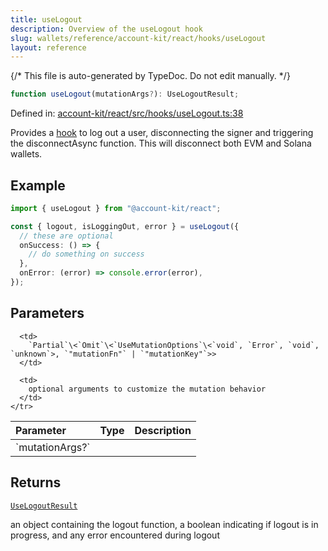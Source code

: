 ```yaml
---
title: useLogout
description: Overview of the useLogout hook
slug: wallets/reference/account-kit/react/hooks/useLogout
layout: reference
---
```


{/* This file is auto-generated by TypeDoc. Do not edit manually. */}

```ts
function useLogout(mutationArgs?): UseLogoutResult;
```

Defined in: [account-kit/react/src/hooks/useLogout.ts:38](https://github.com/alchemyplatform/aa-sdk/blob/0cc60e9f694c242d91befdaa2f26cdec3ee389c5/account-kit/react/src/hooks/useLogout.ts#L38)

Provides a [hook](https://github.com/alchemyplatform/aa-sdk/blob/main/account-kit/react/src/hooks/useLogout.ts) to log out a user, disconnecting the signer and triggering the disconnectAsync function.
This will disconnect both EVM and Solana wallets.

## Example

```ts twoslash
import { useLogout } from "@account-kit/react";

const { logout, isLoggingOut, error } = useLogout({
  // these are optional
  onSuccess: () => {
    // do something on success
  },
  onError: (error) => console.error(error),
});
```

## Parameters

<table>
  <thead>
    <tr>
      <th align="left">Parameter</th>
      <th align="left">Type</th>
      <th align="left">Description</th>
    </tr>
  </thead>

  <tbody>
    <tr>
      <td>
        `mutationArgs?`
      </td>

      <td>
        `Partial`\<`Omit`\<`UseMutationOptions`\<`void`, `Error`, `void`, `unknown`>, `"mutationFn"` | `"mutationKey"`>>
      </td>

      <td>
        optional arguments to customize the mutation behavior
      </td>
    </tr>

  </tbody>
</table>

## Returns

[`UseLogoutResult`](../type-aliases/UseLogoutResult.mdx)

an object containing the logout function, a boolean indicating if logout is in progress, and any error encountered during logout
